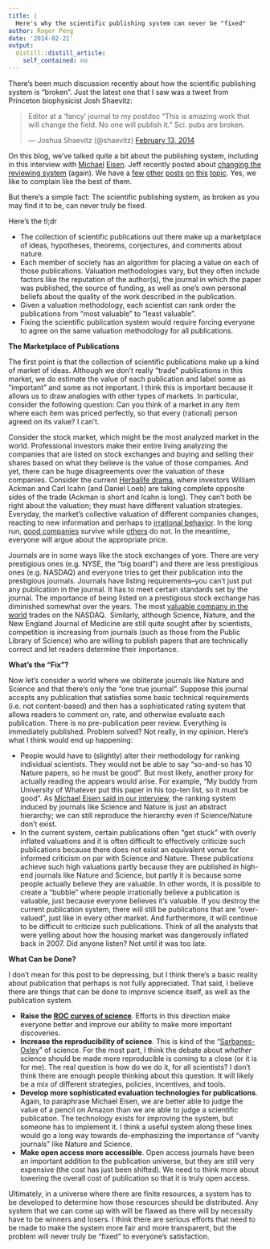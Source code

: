 ```yaml
---
title: |
  Here's why the scientific publishing system can never be "fixed"
author: Roger Peng
date: '2014-02-21'
output:
  distill::distill_article:
    self_contained: no
---
```


There's been much discussion recently about how the scientific publishing system is "broken". Just the latest one that I saw was a tweet from Princeton biophysicist Josh Shaevitz:

<blockquote class="twitter-tweet" lang="en">
  <p>
    Editor at a ‘fancy’ journal to my postdoc “This is amazing work that will change the field. No one will publish it.” Sci. pubs are broken.
  </p>
  
  <p>
    — Joshua Shaevitz (@shaevitz) <a href="https://twitter.com/shaevitz/statuses/433990986457284608">February 13, 2014</a>
  </p>
</blockquote>

On this blog, we've talked quite a bit about the publishing system, including in this interview with [Michael](http://simplystatistics.org/2013/12/12/simply-statistics-interview-with-michael-eisen-co-founder-of-the-public-library-of-science/) [Eisen](http://simplystatistics.org/2013/12/13/simply-statistics-interview-with-michael-eisen-co-founder-of-the-public-library-of-science-part-22/). Jeff recently posted about [changing the reviewing system](http://simplystatistics.org/2014/02/05/just-a-thought-on-peer-reviewing-i-cant-help-myself/) (again). We have a [few](http://simplystatistics.org/2014/01/28/marie-curie-says-stop-hating-on-quilt-plots-already/) [other](http://simplystatistics.org/2013/10/23/the-leek-group-guide-to-reviewing-scientific-papers/) [posts](http://simplystatistics.org/2013/10/22/blog-posts-that-impact-real-science-software-review-and-gtex/) [on](http://simplystatistics.org/2013/09/04/repost-a-proposal-for-a-really-fast-statistics-journal/) [this](http://simplystatistics.org/2012/01/26/when-should-statistics-papers-be-published-in-science/) [topic](http://simplystatistics.org/2011/12/14/dear-editors-associate-editors-referees-please-reject/). Yes, we like to complain like the best of them.

But there's a simple fact: The scientific publishing system, as broken as you may find it to be, can never truly be fixed.

Here's the tl;dr

  * The collection of scientific publications out there make up a marketplace of ideas, hypotheses, theorems, conjectures, and comments about nature.
  * Each member of society has an algorithm for placing a value on each of those publications. Valuation methodologies vary, but they often include factors like the reputation of the author(s), the journal in which the paper was published, the source of funding, as well as one's own personal beliefs about the quality of the work described in the publication.
  * Given a valuation methodology, each scientist can rank order the publications from "most valuable" to "least valuable".
  * Fixing the scientific publication system would require forcing everyone to agree on the same valuation methodology for all publications.

**The Marketplace of Publications**

The first point is that the collection of scientific publications make up a kind of market of ideas. Although we don't really "trade" publications in this market, we do estimate the value of each publication and label some as "important" and some as not important. I think this is important because it allows us to draw analogies with other types of markets. In particular, consider the following question: Can you think of a market in any item where each item was priced perfectly, so that every (rational) person agreed on its value? I can't.

Consider the stock market, which might be the most analyzed market in the world. Professional investors make their entire living analyzing the companies that are listed on stock exchanges and buying and selling their shares based on what they believe is the value of those companies. And yet, there can be huge disagreements over the valuation of these companies. Consider the current [Herbalife drama](http://dealbook.nytimes.com/?s=herbalife), where investors William Ackman and Carl Icahn (and Daniel Loeb) are taking complete opposite sides of the trade (Ackman is short and Icahn is long). They can't both be right about the valuation; they must have different valuation strategies. Everyday, the market's collective valuation of different companies changes, reacting to new information and perhaps to [irrational behavior](http://www.nber.org/papers/w0456). In the long run, [good companies](http://apple.com) survive while [others](http://en.wikipedia.org/wiki/Pets.com) do not. In the meantime, everyone will argue about the appropriate price.

Journals are in some ways like the stock exchanges of yore. There are very prestigious ones (e.g. NYSE, the "big board") and there are less prestigious ones (e.g. NASDAQ) and everyone tries to get their publication into the prestigious journals. Journals have listing requirements--you can't just put any publication in the journal. It has to meet certain standards set by the journal. The importance of being listed on a prestigious stock exchange has diminished somewhat over the years. The most [valuable company in the world](https://www.google.com/finance?q=NASDAQ%3AAAPL&ei=oGEHU7jbE8TF6gH9Ew) trades on the NASDAQ.  Similarly, although Science, Nature, and the New England Journal of Medicine are still quite sought after by scientists, competition is increasing from journals (such as those from the Public Library of Science) who are willing to publish papers that are technically correct and let readers determine their importance.

**What's the "Fix"?**

Now let's consider a world where we obliterate journals like Nature and Science and that there's only the "one true journal". Suppose this journal accepts any publication that satisfies some basic technical requirements (i.e. not content-based) and then has a sophisticated rating system that allows readers to comment on, rate, and otherwise evaluate each publication. There is no pre-publication peer review. Everything is immediately published. Problem solved? Not really, in my opinion. Here's what I think would end up happening:

  * People would have to (slightly) alter their methodology for ranking individual scientists. They would not be able to say "so-and-so has 10 Nature papers, so he must be good". But most likely, another proxy for actually reading the appears would arise. For example, "My buddy from University of Whatever put this paper in his top-ten list, so it must be good". As [Michael Eisen said in our interview](http://simplystatistics.org/2013/12/13/simply-statistics-interview-with-michael-eisen-co-founder-of-the-public-library-of-science-part-22/), the ranking system induced by journals like Science and Nature is just an abstract hierarchy; we can still reproduce the hierarchy even if Science/Nature don't exist.
  * In the current system, certain publications often "get stuck" with overly inflated valuations and it is often difficult to effectively criticize such publications because there does not exist an equivalent venue for informed criticism on par with Science and Nature. These publications achieve such high valuations partly because they are published in high-end journals like Nature and Science, but partly it is because some people actually believe they are valuable. In other words, it is possible to create a "bubble" where people irrationally believe a publication is valuable, just because everyone believes it's valuable. If you destroy the current publication system, there will still be publications that are "over-valued", just like in every other market. And furthermore, it will continue to be difficult to criticize such publications. Think of all the analysts that were yelling about how the housing market was dangerously inflated back in 2007. Did anyone listen? Not until it was too late.

**What Can be Done?**

I don't mean for this post to be depressing, but I think there's a basic reality about publication that perhaps is not fully appreciated. That said, I believe there are things that can be done to improve science itself, as well as the publication system.

  * **<span style="line-height: 16px;">Raise the </span><a style="line-height: 16px;" href="http://simplystatistics.org/2013/08/01/the-roc-curves-of-science/">ROC curves of science</a>**<span style="line-height: 16px;">. Efforts in this direction make everyone better and improve our ability to make more important discoveries.</span>
  * **Increase the reproducibility of science**. This is kind of the "[Sarbanes-Oxley](http://en.wikipedia.org/wiki/Sarbanes–Oxley_Act)" of science. For the most part, I think the debate about _whether_ science should be made more reproducible is coming to a close (or it is for me). The real question is how do we do it, for all scientists? I don't think there are enough people thinking about this question. It will likely be a mix of different strategies, policies, incentives, and tools.
  * **Develop more sophisticated evaluation technologies for publications**. Again, to paraphrase Michael Eisen, we are better able to judge the value of a pencil on Amazon than we are able to judge a scientific publication. The technology exists for improving the system, but someone has to implement it. I think a useful system along these lines would go a long way towards de-emphasizing the importance of "vanity journals" like Nature and Science.
  * **Make open access more accessible**. Open access journals have been an important addition to the publication universe, but they are still very expensive (the cost has just been shifted). We need to think more about lowering the overall cost of publication so that it is truly open access.

Ultimately, in a universe where there are finite resources, a system has to be developed to determine how those resources should be distributed. Any system that we can come up with will be flawed as there will by necessity have to be winners and losers. I think there are serious efforts that need to be made to make the system more fair and more transparent, but the problem will never truly be "fixed" to everyone's satisfaction.
